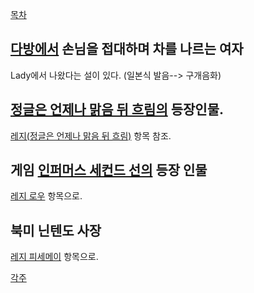 [[목차]]

== [[다방]]에서 손님을 접대하며 차를 나르는 여자 ==
Lady에서 나왔다는 설이 있다. (일본식 발음--> 구개음화)

== [[정글은 언제나 맑음 뒤 흐림]]의 등장인물. ==
[[레지(정글은 언제나 맑음 뒤 흐림)]] 항목 참조.

== 게임 [[인퍼머스 세컨드 선]]의 등장 인물 ==
[[레지 로우]] 항목으로.

== 북미 닌텐도 사장 ==
[[레지 피세메이]] 항목으로.

[[각주]]

